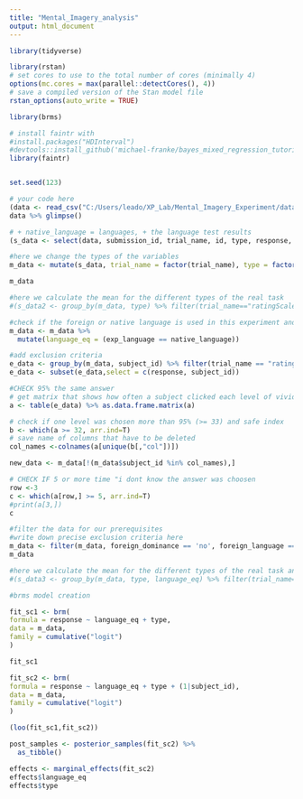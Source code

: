 ```yaml
---
title: "Mental_Imagery_analysis"
output: html_document
---
```


```r
library(tidyverse)

library(rstan)
# set cores to use to the total number of cores (minimally 4)
options(mc.cores = max(parallel::detectCores(), 4))
# save a compiled version of the Stan model file
rstan_options(auto_write = TRUE)

library(brms)

# install faintr with 
#install.packages("HDInterval")
#devtools::install_github('michael-franke/bayes_mixed_regression_tutorial/faintr', build_vignettes = TRUE)
library(faintr)


set.seed(123)

```



```r
# your code here
(data <- read_csv("C:/Users/leado/XP_Lab/Mental_Imagery_Experiment/data/results_72_Mental_Imagery_Experiment_Sveana+Spellbanovicz (1).csv"))
data %>% glimpse()


```


```r
# + native_language = languages, + the language test results
(s_data <- select(data, submission_id, trial_name, id, type, response, RT, language, native_language, foreign_language, foreign_dominance, speaking_native, listening_native, writing_native, speaking_foreign, listening_foreign, writing_foreign, reading_time, listening_time, speaking_time, learning_time))

```



```r
#here we change the types of the variables
m_data <- mutate(s_data, trial_name = factor(trial_name), type = factor(type), exp_language= language, foreign_dominance = factor(foreign_dominance), subject_id = as.numeric(submission_id), response = factor(response, ordered=TRUE), experiment_id = NULL, language = NULL, submission_id = NULL)

m_data
```


```r
#here we calculate the mean for the different types of the real task
#(s_data2 <- group_by(m_data, type) %>% filter(trial_name=="ratingScaleTask") %>% summarise(type_mean=mean(response)))
```
```r
#check if the foreign or native language is used in this experiment and add the new column
m_data <- m_data %>% 
  mutate(language_eq = (exp_language == native_language))
```

```r
#add exclusion criteria
e_data <- group_by(m_data, subject_id) %>% filter(trial_name == "ratingScaleTask")
e_data <- subset(e_data,select = c(response, subject_id))

#CHECK 95% the same answer
# get matrix that shows how often a subject clicked each level of vividness
a <- table(e_data) %>% as.data.frame.matrix(a)

# check if one level was chosen more than 95% (>= 33) and safe index
b <- which(a >= 32, arr.ind=T)
# save name of columns that have to be deleted
col_names <-colnames(a[unique(b[,"col"])])

new_data <- m_data[!(m_data$subject_id %in% col_names),]

# CHECK IF 5 or more time "i dont know the answer was choosen
row <-3
c <- which(a[row,] >= 5, arr.ind=T)
#print(a[3,])
c
```




```r
#filter the data for our prerequisites
#write down precise exclusion criteria here
m_data <- filter(m_data, foreign_dominance == 'no', foreign_language == 'English'| foreign_language == 'German', native_language == 'English'| native_language == 'German') %>% subset(response !=0, foreign_language!=native_language)
m_data
```



```r
#here we calculate the mean for the different types of the real task and group by language equality (set foreign_language == native_language)
#(s_data3 <- group_by(m_data, type, language_eq) %>% filter(trial_name=="ratingScaleTask") %>% summarise(type_lang_mean=mean(response)))

```


```r
#brms model creation 

fit_sc1 <- brm(
formula = response ~ language_eq + type,
data = m_data,
family = cumulative("logit")
)

```
```r
fit_sc1
```
```r
fit_sc2 <- brm(
formula = response ~ language_eq + type + (1|subject_id),
data = m_data,
family = cumulative("logit")
)
```


```r
(loo(fit_sc1,fit_sc2))
```

```r
post_samples <- posterior_samples(fit_sc2) %>% 
  as_tibble()
```

```r
effects <- marginal_effects(fit_sc2)
effects$language_eq
effects$type
```

